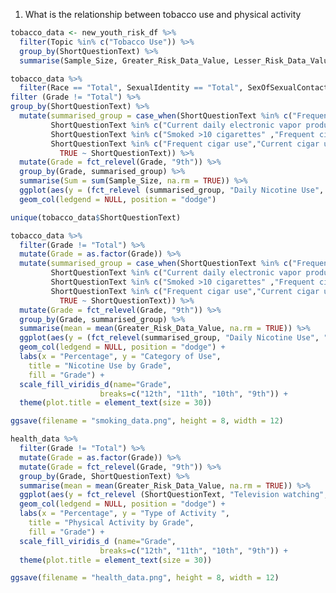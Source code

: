 1. What is the relationship between tobacco use and physical activity 


```r
tobacco_data <- new_youth_risk_df %>% 
  filter(Topic %in% c("Tobacco Use")) %>% 
  group_by(ShortQuestionText) %>%
  summarise(Sample_Size, Greater_Risk_Data_Value, Lesser_Risk_Data_Value, Race, SexualIdentity, Topic, Grade, SexOfSexualContacts, Sex)
```

```r
tobacco_data %>% 
  filter(Race == "Total", SexualIdentity == "Total", SexOfSexualContacts == "Total", Sex == "Total") %>%
filter (Grade != "Total") %>%
group_by(ShortQuestionText) %>%
  mutate(summarised_group = case_when(ShortQuestionText %in% c("Frequent electronic vapor product use", "Electronic vapor product use",  "Electronic vapor products from store", "Frequent smokeless tobacco use", "Current smokeless tobacco use", "Current electronic vapor product use") ~ "Vaporizer and Smokeless Tobacco Use",
         ShortQuestionText %in% c("Current daily electronic vapor product use", "Current cigarette, cigar, or smokeless tobacco use", "Current daily cigar use", "Current daily cigarette use", "Current daily smokeless tobacco use") ~ "Daily Nicotine Use", 
         ShortQuestionText %in% c("Smoked >10 cigarettes" ,"Frequent cigarette use", "Ever cigarette use","Current cigarette, cigar, or smokeless tobacco use","Current cigarette use" , "Current cigarette or cigar use", "Current tobacco use") ~ "Cigarette Use", 
         ShortQuestionText %in% c("Frequent cigar use","Current cigar use")~ "Cigar Use",
           TRUE ~ ShortQuestionText)) %>%
  mutate(Grade = fct_relevel(Grade, "9th")) %>%
  group_by(Grade, summarised_group) %>%
  summarise(Sum = sum(Sample_Size, na.rm = TRUE)) %>%
  ggplot(aes(y = (fct_relevel (summarised_group, "Daily Nicotine Use", "Cigar Use", "Vaporizer and Smokeless Tobacco Use", "Cigarette Use")), x = Sum, fill = Grade)) +
  geom_col(ledgend = NULL, position = "dodge")
```

```r

unique(tobacco_data$ShortQuestionText)

tobacco_data %>%
  filter(Grade != "Total") %>%
  mutate(Grade = as.factor(Grade)) %>%
  mutate(summarised_group = case_when(ShortQuestionText %in% c("Frequent electronic vapor product use", "Electronic vapor product use",  "Electronic vapor products from store", "Frequent smokeless tobacco use", "Current smokeless tobacco use", "Current electronic vapor product use") ~ "Vaporizer and Smokeless Tobacco Use",
         ShortQuestionText %in% c("Current daily electronic vapor product use", "Current cigarette, cigar, or smokeless tobacco use", "Current daily cigar use", "Current daily cigarette use", "Current daily smokeless tobacco use") ~ "Daily Nicotine Use", 
         ShortQuestionText %in% c("Smoked >10 cigarettes" ,"Frequent cigarette use", "Ever cigarette use","Current cigarette, cigar, or smokeless tobacco use","Current cigarette use" , "Current cigarette or cigar use", "Current tobacco use") ~ "Cigarette Use", 
         ShortQuestionText %in% c("Frequent cigar use","Current cigar use")~ "Cigar Use",
           TRUE ~ ShortQuestionText)) %>%
  mutate(Grade = fct_relevel(Grade, "9th")) %>%
  group_by(Grade, summarised_group) %>%
  summarise(mean = mean(Greater_Risk_Data_Value, na.rm = TRUE)) %>%
  ggplot(aes(y = (fct_relevel(summarised_group, "Daily Nicotine Use", "Cigar Use", "Vaporizer and Smokeless Tobacco Use", "Cigarette Use")), x = mean, fill = Grade)) +
  geom_col(ledgend = NULL, position = "dodge") +
  labs(x = "Percentage", y = "Category of Use",
    title = "Nicotine Use by Grade", 
    fill = "Grade") +
  scale_fill_viridis_d(name="Grade",
                    breaks=c("12th", "11th", "10th", "9th")) +
  theme(plot.title = element_text(size = 30))

ggsave(filename = "smoking_data.png", height = 8, width = 12)

```



```r
health_data %>%
  filter(Grade != "Total") %>%
  mutate(Grade = as.factor(Grade)) %>%
  mutate(Grade = fct_relevel(Grade, "9th")) %>%
  group_by(Grade, ShortQuestionText) %>%
  summarise(mean = mean(Greater_Risk_Data_Value, na.rm = TRUE)) %>%
  ggplot(aes(y = fct_relevel (ShortQuestionText, "Television watching", "Computer use", "Daily physical activity",  "Daily PE attendance", "Physical activity >= 5 days", "Physical activity", "PE attendance"), x = mean, fill = Grade)) +
  geom_col(ledgend = NULL, position = "dodge") +
  labs(x = "Percentage", y = "Type of Activity ",
    title = "Physical Activity by Grade",
    fill = "Grade") +
  scale_fill_viridis_d (name="Grade",
                    breaks=c("12th", "11th", "10th", "9th")) +
  theme(plot.title = element_text(size = 30)) 

ggsave(filename = "health_data.png", height = 8, width = 12)

```


